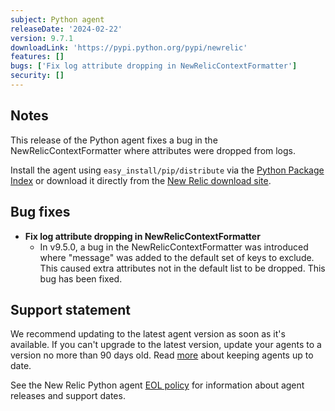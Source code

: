 ```yaml
---
subject: Python agent
releaseDate: '2024-02-22'
version: 9.7.1
downloadLink: 'https://pypi.python.org/pypi/newrelic'
features: []
bugs: ['Fix log attribute dropping in NewRelicContextFormatter']
security: []
---
```


## Notes

This release of the Python agent fixes a bug in the NewRelicContextFormatter where attributes were dropped from logs.

Install the agent using `easy_install/pip/distribute` via the [Python Package Index](https://pypi.python.org/pypi/newrelic) or download it directly from the [New Relic download site](https://download.newrelic.com/python_agent/release).


## Bug fixes

* **Fix log attribute dropping in NewRelicContextFormatter**
    *  In v9.5.0, a bug in the NewRelicContextFormatter was introduced where "message" was added to the default set of keys to exclude. This caused extra attributes not in the default list to be dropped. This bug has been fixed. 


## Support statement

We recommend updating to the latest agent version as soon as it's available. If you can't upgrade to the latest version, update your agents to a version no more than 90 days old. Read [more](/docs/new-relic-solutions/new-relic-one/install-configure/update-new-relic-agent/) about keeping agents up to date.

See the New Relic Python agent [EOL policy](/docs/apm/agents/python-agent/getting-started/python-agent-eol-policy/) for information about agent releases and support dates.

